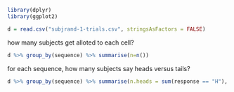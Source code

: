 ```r
library(dplyr)
library(ggplot2)
```

```r
d = read.csv("subjrand-1-trials.csv", stringsAsFactors = FALSE)
```


how many subjects get alloted to each cell?

```r
d %>% group_by(sequence) %>% summarise(n=n())
```

for each sequence, how many subjects say heads versus tails?
```r
d %>% group_by(sequence) %>% summarise(n.heads = sum(response == "H"), n.tails = sum(response == "T"))
```

